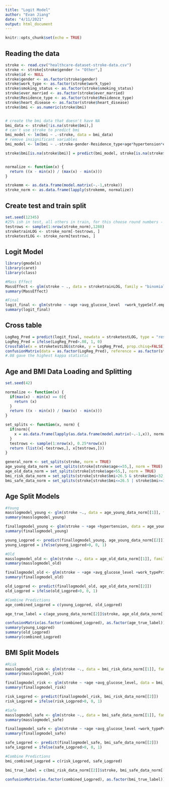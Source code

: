 ```yaml
---
title: "Logit Model"
author: "Evan Jiang"
date: "4/11/2021"
output: html_document
---
```


```r
knitr::opts_chunk$set(echo = TRUE)
```


## Reading the data
```r
stroke <- read.csv("healthcare-dataset-stroke-data.csv")
stroke <- stroke[stroke$gender != "Other",]
stroke$id <- NULL
stroke$gender <- as.factor(stroke$gender)
stroke$work_type <- as.factor(stroke$work_type)
stroke$smoking_status <- as.factor(stroke$smoking_status)
stroke$ever_married <- as.factor(stroke$ever_married)
stroke$Residence_type <- as.factor(stroke$Residence_type)
stroke$heart_disease <- as.factor(stroke$heart_disease)
stroke$bmi <- as.numeric(stroke$bmi)


# create the bmi data that doesn't have NA
bmi_data <- stroke[!is.na(stroke$bmi),]
# can't use stroke to predict bmi
bmi_model <- lm(bmi ~ .-stroke, data = bmi_data)
# remove insignificant variables
bmi_model <- lm(bmi ~ .-stroke-gender-Residence_type+age*hypertension*ever_married-heart_disease, data = bmi_data)

stroke$bmi[is.na(stroke$bmi)] = predict(bmi_model, stroke[is.na(stroke$bmi),])


normalize <- function(x) {
  return ((x - min(x)) / (max(x) - min(x)))
}

strokemm <- as.data.frame(model.matrix(~.-1,stroke))
stroke_norm <- as.data.frame(lapply(strokemm, normalize))
```
## Create test and train split
```r
set.seed(12345)
#25% ish in test, all others in train, for this choose round numbers - 1280 random in test, others in train
testrows <- sample(1:nrow(stroke_norm),1280)
stroketrainLOG <- stroke_norm[-testrows, ]
stroketestLOG <- stroke_norm[testrows, ]
```


## Logit Model 
```r
library(gmodels)
library(caret)
library(class)

#Mass Effect
MassEffect <- glm(stroke ~ ., data = stroketrainLOG, family = "binomial")
summary(MassEffect)

#Final
logit_final <- glm(stroke ~ +age +avg_glucose_level  +work_typeSelf.employed +avg_glucose_level , data = stroketrainLOG, family = "binomial")
summary(logit_final)
```

## Cross table
```r
LogReg_Pred = predict(logit_final, newdata = stroketestLOG, type = "response")
LogReg_Pred = ifelse(LogReg_Pred>.08, 1, 0)
CrossTable(x = stroketestLOG$stroke, y = LogReg_Pred, prop.chisq=FALSE)
confusionMatrix(data = as.factor(LogReg_Pred), reference = as.factor(stroketestLOG$stroke))
#.08 gave the highest kappa statistic

```

## Age and BMI Data Loading and Splitting
```r
set.seed(42)

normalize <- function(x) {
  if(max(x) - min(x) == 0){
    return (x)
  }
  return ((x - min(x)) / (max(x) - min(x)))
}

set_splits <- function(x, norm) {
  if(norm){
    x = as.data.frame(lapply(as.data.frame(model.matrix(~.-1,x)), normalize))
  }
  testrows <- sample(1:nrow(x), 0.25*nrow(x))
  return (list(x[-testrows,], x[testrows,]))
}

general_norm <- set_splits(stroke, norm = TRUE)
age_young_data_norm = set_splits(stroke[stroke$age<=55,], norm = TRUE)
age_old_data_norm = set_splits(stroke[stroke$age>55,], norm = TRUE)
bmi_risk_data_norm = set_splits(stroke[stroke$bmi>26.5 & stroke$bmi<32,], norm = TRUE)
bmi_safe_data_norm = set_splits(stroke[stroke$bmi<=26.5 | stroke$bmi>=32,], norm = TRUE)
```

## Age Split Models
```r
#Young
masslogmodel_young <- glm(stroke ~., data = age_young_data_norm[[1]], family = "binomial")
summary(masslogmodel_young)

finallogmodel_young <- glm(stroke ~ +age +hypertension, data = age_young_data_norm[[1]], family = "binomial")
summary(finallogmodel_young)

young_Logpred <- predict(finallogmodel_young, age_young_data_norm[[2]])
young_Logpred = ifelse(young_Logpred>0, 0, 1)

#Old
masslogmodel_old <- glm(stroke ~., data = age_old_data_norm[[1]], family = "binomial")
summary(masslogmodel_old)

finallogmodel_old <- glm(stroke ~ +age +avg_glucose_level +work_typePrivate, data = age_old_data_norm[[1]], family = "binomial")
summary(finallogmodel_old)

old_Logpred <- predict(finallogmodel_old, age_old_data_norm[[2]])
old_Logpred = ifelse(old_Logpred>0, 0, 1)

#Combine Predictions
age_combined_Logpred = c(young_Logpred, old_Logpred)

age_true_label = c(age_young_data_norm[[2]]$stroke, age_old_data_norm[[2]]$stroke)

confusionMatrix(as.factor(combined_Logpred), as.factor(age_true_label))
summary(young_Logpred)
summary(old_Logpred)
summary(combined_Logpred)
```

## BMI Split Models
```r
#Risk
masslogmodel_risk <- glm(stroke ~., data = bmi_risk_data_norm[[1]], family = "binomial")
summary(masslogmodel_risk)

finallogmodel_risk <- glm(stroke ~ +age +avg_glucose_level, data = bmi_risk_data_norm[[1]], family = "binomial")
summary(finallogmodel_risk)

risk_Logpred <- predict(finallogmodel_risk, bmi_risk_data_norm[[2]])
risk_Logpred = ifelse(risk_Logpred>0, 0, 1)

#Safe
masslogmodel_safe <- glm(stroke ~., data = bmi_safe_data_norm[[1]], family = "binomial")
summary(masslogmodel_safe)

finallogmodel_safe <- glm(stroke ~ +age +avg_glucose_level +work_typePrivate, data = age_old_data_norm[[1]], family = "binomial")
summary(finallogmodel_safe)

safe_Logpred <- predict(finallogmodel_safe, bmi_safe_data_norm[[2]])
safe_Logpred = ifelse(safe_Logpred>0, 0, 1)

#Combine Predictions
bmi_combined_Logpred = c(risk_Logpred, safe_Logpred)

bmi_true_label = c(bmi_risk_data_norm[[2]]$stroke, bmi_safe_data_norm[[2]]$stroke)

confusionMatrix(as.factor(combined_Logpred), as.factor(bmi_true_label))

```


